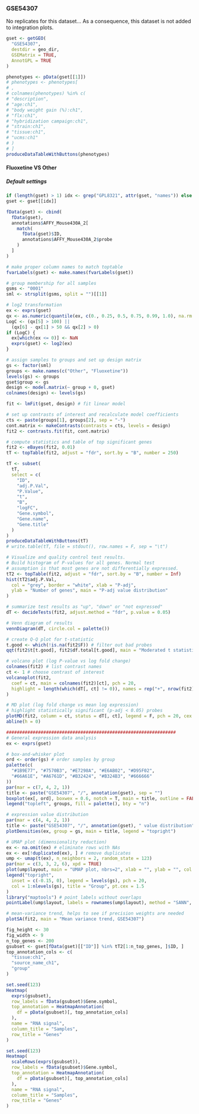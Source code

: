 ### GSE54307 {#resultsMicroarrayGSE54307}

No replicates for this dataset... As a consequence, this dataset is not added to integration plots.

```r
gset <- getGEO(
  "GSE54307",
  destdir = geo_dir,
  GSEMatrix = TRUE,
  AnnotGPL = TRUE
)

phenotypes <- pData(gset[[1]])
# phenotypes <- phenotypes[
# ,
# colnames(phenotypes) %in% c(
# "description",
# "age:ch1",
# "body weight gain (%):ch1",
# "flx:ch1",
# "hybridization campaign:ch1",
# "strain:ch1",
# "tissue:ch1",
# "ucms:ch1"
# )
# ]
produceDataTableWithButtons(phenotypes)
```

#### Fluoxetine VS Other {#resultsMicroarrayGSE54307FluoxetineVsOther}

##### Default settings {#resultsMicroarrayGSE54307FluoxetineVsOtherDefaultSettings}

```r
if (length(gset) > 1) idx <- grep("GPL8321", attr(gset, "names")) else idx <- 1
gset <- gset[[idx]]

fData(gset) <- cbind(
  fData(gset),
  annotations$AFFY_Mouse430A_2[
    match(
      fData(gset)$ID,
      annotations$AFFY_Mouse430A_2$probe
    )
  ]
)

# make proper column names to match toptable
fvarLabels(gset) <- make.names(fvarLabels(gset))

# group membership for all samples
gsms <- "0001"
sml <- strsplit(gsms, split = "")[[1]]

# log2 transformation
ex <- exprs(gset)
qx <- as.numeric(quantile(ex, c(0., 0.25, 0.5, 0.75, 0.99, 1.0), na.rm = T))
LogC <- (qx[5] > 100) ||
  (qx[6] - qx[1] > 50 && qx[2] > 0)
if (LogC) {
  ex[which(ex <= 0)] <- NaN
  exprs(gset) <- log2(ex)
}

# assign samples to groups and set up design matrix
gs <- factor(sml)
groups <- make.names(c("Other", "Fluoxetine"))
levels(gs) <- groups
gset$group <- gs
design <- model.matrix(~ group + 0, gset)
colnames(design) <- levels(gs)

fit <- lmFit(gset, design) # fit linear model

# set up contrasts of interest and recalculate model coefficients
cts <- paste(groups[1], groups[2], sep = "-")
cont.matrix <- makeContrasts(contrasts = cts, levels = design)
fit2 <- contrasts.fit(fit, cont.matrix)

# compute statistics and table of top significant genes
fit2 <- eBayes(fit2, 0.01)
tT <- topTable(fit2, adjust = "fdr", sort.by = "B", number = 250)

tT <- subset(
  tT,
  select = c(
    "ID",
    "adj.P.Val",
    "P.Value",
    "t",
    "B",
    "logFC",
    "Gene.symbol",
    "Gene.name",
    "Gene.title"
  )
)
produceDataTableWithButtons(tT)
# write.table(tT, file = stdout(), row.names = F, sep = "\t")

# Visualize and quality control test results.
# Build histogram of P-values for all genes. Normal test
# assumption is that most genes are not differentially expressed.
tT2 <- topTable(fit2, adjust = "fdr", sort.by = "B", number = Inf)
hist(tT2$adj.P.Val,
  col = "grey", border = "white", xlab = "P-adj",
  ylab = "Number of genes", main = "P-adj value distribution"
)

# summarize test results as "up", "down" or "not expressed"
dT <- decideTests(fit2, adjust.method = "fdr", p.value = 0.05)

# Venn diagram of results
vennDiagram(dT, circle.col = palette())

# create Q-Q plot for t-statistic
t.good <- which(!is.na(fit2$F)) # filter out bad probes
qqt(fit2$t[t.good], fit2$df.total[t.good], main = "Moderated t statistic")

# volcano plot (log P-value vs log fold change)
colnames(fit2) # list contrast names
ct <- 1 # choose contrast of interest
volcanoplot(fit2,
  coef = ct, main = colnames(fit2)[ct], pch = 20,
  highlight = length(which(dT[, ct] != 0)), names = rep("+", nrow(fit2))
)

# MD plot (log fold change vs mean log expression)
# highlight statistically significant (p-adj < 0.05) probes
plotMD(fit2, column = ct, status = dT[, ct], legend = F, pch = 20, cex = 1)
abline(h = 0)

################################################################
# General expression data analysis
ex <- exprs(gset)

# box-and-whisker plot
ord <- order(gs) # order samples by group
palette(c(
  "#1B9E77", "#7570B3", "#E7298A", "#E6AB02", "#D95F02",
  "#66A61E", "#A6761D", "#B32424", "#B324B3", "#666666"
))
par(mar = c(7, 4, 2, 1))
title <- paste("GSE54307", "/", annotation(gset), sep = "")
boxplot(ex[, ord], boxwex = 0.6, notch = T, main = title, outline = FALSE, las = 2, col = gs[ord])
legend("topleft", groups, fill = palette(), bty = "n")

# expression value distribution
par(mar = c(4, 4, 2, 1))
title <- paste("GSE54307", "/", annotation(gset), " value distribution", sep = "")
plotDensities(ex, group = gs, main = title, legend = "topright")

# UMAP plot (dimensionality reduction)
ex <- na.omit(ex) # eliminate rows with NAs
ex <- ex[!duplicated(ex), ] # remove duplicates
ump <- umap(t(ex), n_neighbors = 2, random_state = 123)
par(mar = c(3, 3, 2, 6), xpd = TRUE)
plot(ump$layout, main = "UMAP plot, nbrs=2", xlab = "", ylab = "", col = gs, pch = 20, cex = 1.5)
legend("topright",
  inset = c(-0.15, 0), legend = levels(gs), pch = 20,
  col = 1:nlevels(gs), title = "Group", pt.cex = 1.5
)
library("maptools") # point labels without overlaps
pointLabel(ump$layout, labels = rownames(ump$layout), method = "SANN", cex = 0.6)

# mean-variance trend, helps to see if precision weights are needed
plotSA(fit2, main = "Mean variance trend, GSE54307")
```

```r
fig_height <- 30
fig_width <- 9
n_top_genes <- 200
gsubset <- gset[fData(gset)[["ID"]] %in% tT2[1:n_top_genes, ]$ID, ]
top_annotation_cols <- c(
  "tissue:ch1",
  "source_name_ch1",
  "group"
)
```

```r
set.seed(123)
Heatmap(
  exprs(gsubset),
  row_labels = fData(gsubset)$Gene.symbol,
  top_annotation = HeatmapAnnotation(
    df = pData(gsubset)[, top_annotation_cols]
  ),
  name = "RNA signal",
  column_title = "Samples",
  row_title = "Genes"
)
```

```r
set.seed(123)
Heatmap(
  scaleRows(exprs(gsubset)),
  row_labels = fData(gsubset)$Gene.symbol,
  top_annotation = HeatmapAnnotation(
    df = pData(gsubset)[, top_annotation_cols]
  ),
  name = "RNA signal",
  column_title = "Samples",
  row_title = "Genes"
)
```

<!--This heatmap was used to check fold change sign is correct for this design:
We can see XXXXXX is overexpressed with Fluoxetine, which can be consistently seen on integration dotplots for the design `XXXX-FluoxetineVsControlForNoStressedInDentateGyrus`.
-->